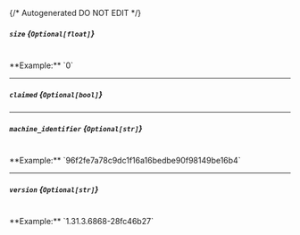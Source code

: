 {/* Autogenerated DO NOT EDIT  */}
##### `size` *{`Optional[float]`}*
<br/>
**Example:** `0`

---
##### `claimed` *{`Optional[bool]`}*

---
##### `machine_identifier` *{`Optional[str]`}*
<br/>
**Example:** `96f2fe7a78c9dc1f16a16bedbe90f98149be16b4`

---
##### `version` *{`Optional[str]`}*
<br/>
**Example:** `1.31.3.6868-28fc46b27`


